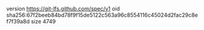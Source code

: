 version https://git-lfs.github.com/spec/v1
oid sha256:67f2beeb84bd78f9f15de5122c563a96c8554116c45024d2fac29c8ef7f39a8d
size 4749
